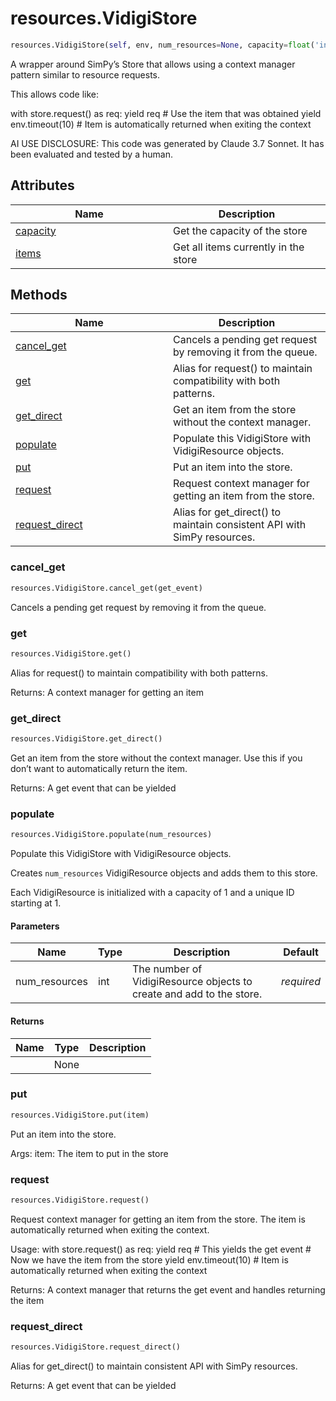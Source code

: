 # resources.VidigiStore { #vidigi.resources.VidigiStore }

```python
resources.VidigiStore(self, env, num_resources=None, capacity=float('inf'))
```

A wrapper around SimPy's Store that allows using a context manager pattern
similar to resource requests.

This allows code like:

with store.request() as req:
    yield req
    # Use the item that was obtained
    yield env.timeout(10)
    # Item is automatically returned when exiting the context

AI USE DISCLOSURE: This code was generated by Claude 3.7 Sonnet. It has been evaluated
and tested by a human.

## Attributes

| Name | Description |
| --- | --- |
| [capacity](#vidigi.resources.VidigiStore.capacity) | Get the capacity of the store |
| [items](#vidigi.resources.VidigiStore.items) | Get all items currently in the store |

## Methods

| Name | Description |
| --- | --- |
| [cancel_get](#vidigi.resources.VidigiStore.cancel_get) | Cancels a pending get request by removing it from the queue. |
| [get](#vidigi.resources.VidigiStore.get) | Alias for request() to maintain compatibility with both patterns. |
| [get_direct](#vidigi.resources.VidigiStore.get_direct) | Get an item from the store without the context manager. |
| [populate](#vidigi.resources.VidigiStore.populate) | Populate this VidigiStore with VidigiResource objects. |
| [put](#vidigi.resources.VidigiStore.put) | Put an item into the store. |
| [request](#vidigi.resources.VidigiStore.request) | Request context manager for getting an item from the store. |
| [request_direct](#vidigi.resources.VidigiStore.request_direct) | Alias for get_direct() to maintain consistent API with SimPy resources. |

### cancel_get { #vidigi.resources.VidigiStore.cancel_get }

```python
resources.VidigiStore.cancel_get(get_event)
```

Cancels a pending get request by removing it from the queue.

### get { #vidigi.resources.VidigiStore.get }

```python
resources.VidigiStore.get()
```

Alias for request() to maintain compatibility with both patterns.

Returns:
    A context manager for getting an item

### get_direct { #vidigi.resources.VidigiStore.get_direct }

```python
resources.VidigiStore.get_direct()
```

Get an item from the store without the context manager.
Use this if you don't want to automatically return the item.

Returns:
    A get event that can be yielded

### populate { #vidigi.resources.VidigiStore.populate }

```python
resources.VidigiStore.populate(num_resources)
```

Populate this VidigiStore with VidigiResource objects.

Creates `num_resources` VidigiResource objects and adds them to this store.

Each VidigiResource is initialized with a capacity of 1 and a unique ID starting at 1.

#### Parameters {.doc-section .doc-section-parameters}

| Name          | Type   | Description                                                          | Default    |
|---------------|--------|----------------------------------------------------------------------|------------|
| num_resources | int    | The number of VidigiResource objects to create and add to the store. | _required_ |

#### Returns {.doc-section .doc-section-returns}

| Name   | Type   | Description   |
|--------|--------|---------------|
|        | None   |               |

### put { #vidigi.resources.VidigiStore.put }

```python
resources.VidigiStore.put(item)
```

Put an item into the store.

Args:
    item: The item to put in the store

### request { #vidigi.resources.VidigiStore.request }

```python
resources.VidigiStore.request()
```

Request context manager for getting an item from the store.
The item is automatically returned when exiting the context.

Usage:
    with store.request() as req:
        yield req  # This yields the get event
        # Now we have the item from the store
        yield env.timeout(10)
        # Item is automatically returned when exiting the context

Returns:
    A context manager that returns the get event and handles returning the item

### request_direct { #vidigi.resources.VidigiStore.request_direct }

```python
resources.VidigiStore.request_direct()
```

Alias for get_direct() to maintain consistent API with SimPy resources.

Returns:
    A get event that can be yielded